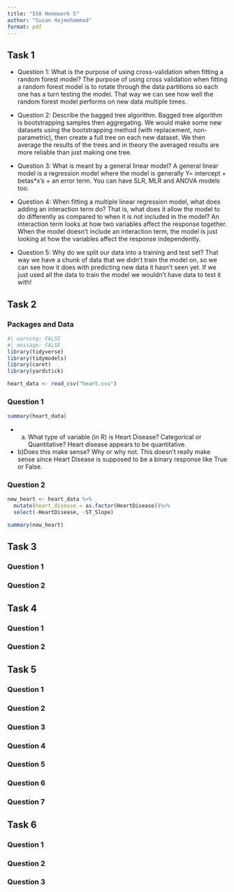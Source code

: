 ```yaml
---
title: "558 Homework 5"
author: "Susan Hajmohammad"
format: pdf
---
```


## Task 1

-   Question 1: What is the purpose of using cross-validation when fitting a random forest model? The purpose of using cross validation when fitting a random forest model is to rotate through the data partitions so each one has a turn testing the model. That way we can see how well the random forest model performs on new data multiple times.

-   Question 2: Describe the bagged tree algorithm. Bagged tree algorithm is bootstrapping samples then aggregating. We would make some new datasets using the bootstrapping method (with replacement, non-parametric), then create a full tree on each new dataset. We then average the results of the trees and in theory the averaged results are more reliable than just making one tree.

-   Question 3: What is meant by a general linear model? A general linear model is a regression model where the model is generally Y= intercept + betas\*x's + an error term. You can have SLR, MLR and ANOVA models too.

-   Question 4: When fitting a multiple linear regression model, what does adding an interaction term do? That is, what does it allow the model to do differently as compared to when it is not included in the model? An interaction term looks at how two variables affect the response together. When the model doesn't include an interaction term, the model is just looking at how the variables affect the response independently.

-   Question 5: Why do we split our data into a training and test set? That way we have a chunk of data that we didn't train the model on, so we can see how it does with predicting new data it hasn't seen yet. If we just used all the data to train the model we wouldn't have data to test it with!

## Task 2

### Packages and Data

```r
#| warning: FALSE
#| message: FALSE
library(tidyverse)
library(tidymodels)
library(caret)
library(yardstick)

heart_data <- read_csv("heart.csv")

```

### Question 1

```r
summary(heart_data)
```

-   a) What type of variable (in R) is Heart Disease? Categorical or Quantitative?
  Heart disease appears to be quantitative. 

-   b)Does this make sense? Why or why not.
  This doesn't really make sense since Heart Disease is supposed to be a binary response like True or False.  

### Question 2

```r
new_heart <- heart_data %>%
  mutate(heart_disease = as.factor(HeartDisease))%>%
  select(-HeartDisease, -ST_Slope)

summary(new_heart)
```

## Task 3

### Question 1

### Question 2

## Task 4

### Question 1

### Question 2

## Task 5

### Question 1

### Question 2

### Question 3

### Question 4

### Question 5

### Question 6

### Question 7

## Task 6

### Question 1

### Question 2

### Question 3
